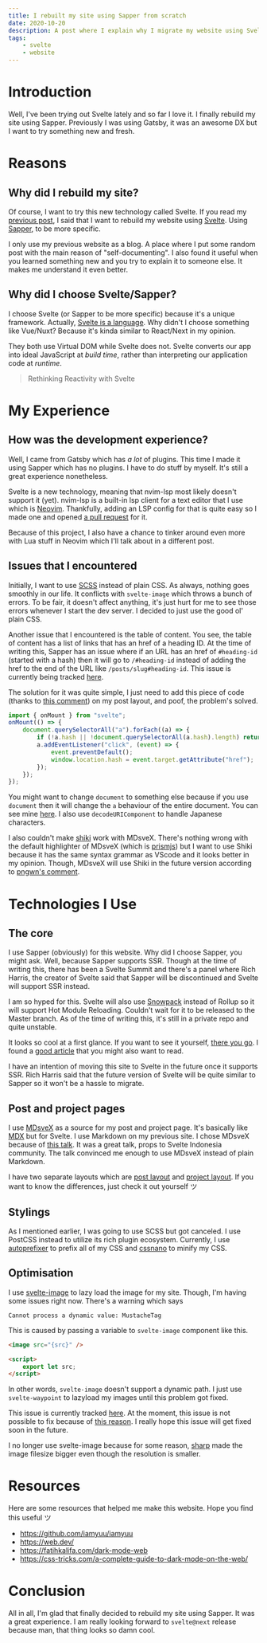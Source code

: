 ```yaml
---
title: I rebuilt my site using Sapper from scratch
date: 2020-10-20
description: A post where I explain why I migrate my website using Svelte/Sapper
tags:
    - svelte
    - website
---
```



# Introduction

Well, I've been trying out Svelte lately and so far I love it. I finally rebuild my site using Sapper. Previously I was using Gatsby, it was an awesome DX but I want to try something new and fresh.

# Reasons

## Why did I rebuild my site?

Of course, I want to try this new technology called Svelte. If you read my [previous post](https://elianiva.my.id/posts/my-experience-with-svelte), I said that I want to rebuild my website using [Svelte](https://svelte.dev). Using [Sapper](https://sapper.svelte.dev), to be more specific.

I only use my previous website as a blog. A place where I put some random post with the main reason of "self-documenting". I also found it useful when you learned something new and you try to explain it to someone else. It makes me understand it even better.

## Why did I choose Svelte/Sapper?

I choose Svelte (or Sapper to be more specific) because it's a unique framework. Actually, [Svelte is a language](https://gist.github.com/Rich-Harris/0f910048478c2a6505d1c32185b61934). Why didn't I choose something like Vue/Nuxt? Because it's kinda similar to React/Next in my opinion.

They both use Virtual DOM while Svelte does not. Svelte converts our app into ideal JavaScript at _build time_, rather than interpreting our application code at _runtime_.

> Rethinking Reactivity with Svelte

# My Experience

## How was the development experience?

Well, I came from Gatsby which has _a lot_ of plugins. This time I made it using Sapper which has no plugins. I have to do stuff by myself. It's still a great experience nonetheless.

Svelte is a new technology, meaning that nvim-lsp most likely doesn't support it (yet). nvim-lsp is a built-in lsp client for a text editor that I use which is [Neovim](https://neovim.io). Thankfully, adding an LSP config for that is quite easy so I made one and opened [a pull request](https://github.com/neovim/nvim-lspconfig/pull/385) for it.

Because of this project, I also have a chance to tinker around even more with Lua stuff in Neovim which I'll talk about in a different post.

## Issues that I encountered

Initially, I want to use [SCSS](https://sass-lang.com/) instead of plain CSS. As always, nothing goes smoothly in our life. It conflicts with `svelte-image` which throws a bunch of errors. To be fair, it doesn't affect anything, it's just hurt for me to see those errors whenever I start the dev server. I decided to just use the good ol' plain CSS.

Another issue that I encountered is the table of content. You see, the table of content has a list of links that has an href of a heading ID. At the time of writing this, Sapper has an issue where if an URL has an href of `#heading-id` (started with a hash) then it will go to `/#heading-id` instead of adding the href to the end of the URL like `/posts/slug#heading-id`. This issue is currently being tracked [here](https://github.com/sveltejs/sapper/issues/331).

The solution for it was quite simple, I just need to add this piece of code (thanks to [this comment](https://github.com/sveltejs/sapper/issues/331#issuecomment-706627790)) on my post layout, and poof, the problem's solved.

```javascript
import { onMount } from "svelte";
onMount(() => {
	document.querySelectorAll("a").forEach((a) => {
		if (!a.hash || !document.querySelectorAll(a.hash).length) return;
		a.addEventListener("click", (event) => {
			event.preventDefault();
			window.location.hash = event.target.getAttribute("href");
		});
	});
});
```

You might want to change `document` to something else because if you use `document` then it will change the `a` behaviour of the entire document. You can see mine [here](https://github.com/elianiva/elianiva.my.id/blob/a0c824de5b372ff210a1e3f44d10ef80e2be4190/src/layouts/post.svelte#L340-L356).
I also use `decodeURIComponent` to handle Japanese characters.

I also couldn't make [shiki](https://shiki.matsu.io) work with MDsveX. There's nothing wrong with the default highlighter of MDsveX (which is [prismjs](https://prismjs.com)) but I want to use Shiki because it has the same syntax grammar as VScode and it looks better in my opinion. Though, MDsveX will use Shiki in the future version according to [pngwn's comment](https://github.com/pngwn/MDsveX/issues/139#issuecomment-688478536).

# Technologies I Use

## The core

I use Sapper (obviously) for this website. Why did I choose Sapper, you might ask. Well, because Sapper supports SSR. Though at the time of writing this, there has been a Svelte Summit and there's a panel where Rich Harris, the creator of Svelte said that Sapper will be discontinued and Svelte will support SSR instead.

I am so hyped for this. Svelte will also use [Snowpack](https://snowpack.dev) instead of Rollup so it will support Hot Module Reloading. Couldn't wait for it to be released to the Master branch. As of the time of writing this, it's still in a private repo and quite unstable.

It looks so cool at a first glance. If you want to see it yourself, [there you go](https://www.youtube.com/watch?v=qSfdtmcZ4d0&t=53s). I found a [good article](https://codechips.me/snowpack-svelte-typescript-tailwindcss/) that you might also want to read.

I have an intention of moving this site to Svelte in the future once it supports SSR. Rich Harris said that the future version of Svelte will be quite similar to Sapper so it won't be a hassle to migrate.

## Post and project pages

I use [MDsveX](https://mdsvex.com) as a source for my post and project page. It's basically like [MDX](https://mdxjs.com/) but for Svelte. I use Markdown on my previous site. I chose MDsveX because of [this talk](https://www.youtube.com/watch?v=Tr9wJYvnA24). It was a great talk, props to Svelte Indonesia community. The talk convinced me enough to use MDsveX instead of plain Markdown.

I have two separate layouts which are [post layout](https://github.com/elianiva/elianiva.my.id/blob/master/src/layouts/post.svelte) and [project layout](https://github.com/elianiva/elianiva.me/blob/master/src/layouts/project.svelte). If you want to know the differences, just check it out yourself ツ

## Stylings

As I mentioned earlier, I was going to use SCSS but got canceled. I use PostCSS instead to utilize its rich plugin ecosystem. Currently, I use [autoprefixer](https://github.com/postcss/autoprefixer) to prefix all of my CSS and [cssnano](https://cssnano.co/) to minify my CSS.

## Optimisation

I use [svelte-image](https://github.com/matyunya/svelte-image) to lazy load the image for my site. Though, I'm having some issues right now. There's a warning which says

```
Cannot process a dynamic value: MustacheTag
```

This is caused by passing a variable to `svelte-image` component like this.

```html
<image src="{src}" />

<script>
	export let src;
</script>
```

In other words, `svelte-image` doesn't support a dynamic path. I just use `svelte-waypoint` to lazyload my images until this problem got fixed.

This issue is currently tracked [here](https://github.com/matyunya/svelte-image/issues/6). At the moment, this issue is not possible to fix because of [this reason](https://github.com/matyunya/svelte-image/issues/31#issuecomment-550711822). I really hope this issue will get fixed soon in the future.

<Update date="2020-11-12">

I no longer use svelte-image because for some reason, [sharp](https://github.com/lovell/sharp) made the image filesize bigger even though the resolution is smaller.

</Update>

# Resources

Here are some resources that helped me make this website. Hope you find this useful ツ

-   https://github.com/iamyuu/iamyuu
-   https://web.dev/
-   https://fatihkalifa.com/dark-mode-web
-   https://css-tricks.com/a-complete-guide-to-dark-mode-on-the-web/

# Conclusion

All in all, I'm glad that finally decided to rebuild my site using Sapper. It was a great experience. I am really looking forward to `svelte@next` release because man, that thing looks so damn cool.
